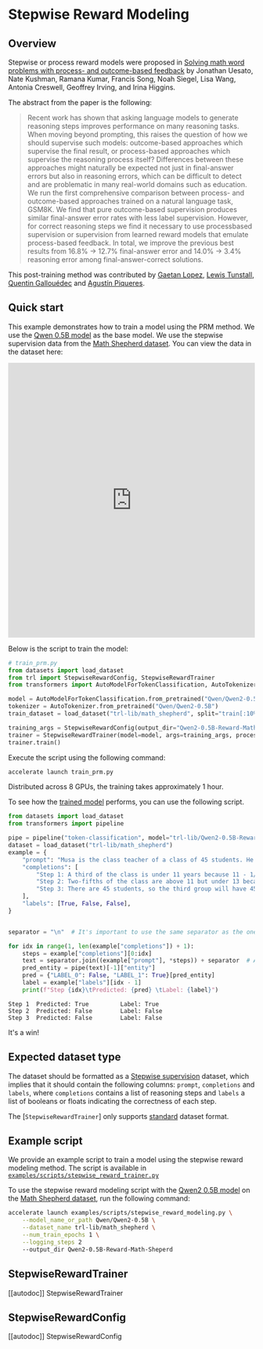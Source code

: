 # Stepwise Reward Modeling

## Overview

Stepwise or process reward models were proposed in [Solving math word problems with process- and outcome-based feedback](https://huggingface.co/papers/2211.14275) by Jonathan Uesato, Nate Kushman, Ramana Kumar, Francis Song, Noah Siegel, Lisa Wang, Antonia Creswell, Geoffrey Irving, and Irina Higgins.

The abstract from the paper is the following:

> Recent work has shown that asking language models to generate reasoning steps improves performance on many reasoning tasks. When moving beyond prompting, this raises the question of how we should supervise such models: outcome-based approaches which supervise the final result, or process-based approaches which supervise the reasoning process itself? Differences between these approaches might naturally be expected not just in final-answer errors but also in reasoning errors, which can be difficult to detect and are problematic in many real-world domains such as education. We run the first comprehensive comparison between process- and outcome-based approaches trained on a natural language task, GSM8K. We find that pure outcome-based supervision produces similar final-answer error rates with less label supervision. However, for correct reasoning steps we find it necessary to use processbased supervision or supervision from learned reward models that emulate process-based feedback. In total, we improve the previous best results from 16.8% → 12.7% final-answer error and 14.0% → 3.4% reasoning error among final-answer-correct solutions.

This post-training method was contributed by [Gaetan Lopez](https://github.com/gaetanlop), [Lewis Tunstall](https://huggingface.co/lewtun), [Quentin Gallouédec](https://huggingface.co/qgallouedec) and [Agustín Piqueres](https://huggingface.co/plaguss).


## Quick start

This example demonstrates how to train a model using the PRM method. We use the [Qwen 0.5B model](https://huggingface.co/Qwen/Qwen2-0.5B) as the base model. We use the stepwise supervision data from the [Math Shepherd dataset](https://huggingface.co/datasets/trl-lib/math_shepherd). You can view the data in the dataset here:

<iframe
  src="https://huggingface.co/datasets/trl-lib/math_shepherd/embed/viewer/default/train?row=0"
  frameborder="0"
  width="100%"
  height="560px"
></iframe>

Below is the script to train the model:

```python
# train_prm.py
from datasets import load_dataset
from trl import StepwiseRewardConfig, StepwiseRewardTrainer
from transformers import AutoModelForTokenClassification, AutoTokenizer

model = AutoModelForTokenClassification.from_pretrained("Qwen/Qwen2-0.5B", num_labels=2)
tokenizer = AutoTokenizer.from_pretrained("Qwen/Qwen2-0.5B")
train_dataset = load_dataset("trl-lib/math_shepherd", split="train[:10%]")

training_args = StepwiseRewardConfig(output_dir="Qwen2-0.5B-Reward-Math-Sheperd", logging_steps=10)
trainer = StepwiseRewardTrainer(model=model, args=training_args, processing_class=tokenizer, train_dataset=train_dataset)
trainer.train()
```

Execute the script using the following command:

```bash
accelerate launch train_prm.py
```

Distributed across 8 GPUs, the training takes approximately 1 hour.

To see how the [trained model](https://huggingface.co/trl-lib/Qwen2-0.5B-Reward-Math-Sheperd) performs, you can use the following script.


```python
from datasets import load_dataset
from transformers import pipeline

pipe = pipeline("token-classification", model="trl-lib/Qwen2-0.5B-Reward-Math-Sheperd")
dataset = load_dataset("trl-lib/math_shepherd")
example = {
    "prompt": "Musa is the class teacher of a class of 45 students. He wants to split them into three groups by age. If a third of the class is under 11 years, and two-fifths are above 11 but under 13, how many students will be in the third group (13 years and above)?",
    "completions": [
        "Step 1: A third of the class is under 11 years because 11 - 1/3 = <<11-1/3=7>>7.",
        "Step 2: Two-fifths of the class are above 11 but under 13 because 2/5 * 11 = <<2/5*11=8>>8.",
        "Step 3: There are 45 students, so the third group will have 45 - 7 - 8 = <<45-7-8=20>>20 students. The answer is: 20",
    ],
    "labels": [True, False, False],
}


separator = "\n"  # It's important to use the same separator as the one used during training

for idx in range(1, len(example["completions"]) + 1):
    steps = example["completions"][0:idx]
    text = separator.join((example["prompt"], *steps)) + separator  # Add a separator between the prompt and each steps
    pred_entity = pipe(text)[-1]["entity"]
    pred = {"LABEL_0": False, "LABEL_1": True}[pred_entity]
    label = example["labels"][idx - 1]
    print(f"Step {idx}\tPredicted: {pred} \tLabel: {label}")
```

```
Step 1  Predicted: True         Label: True
Step 2  Predicted: False        Label: False
Step 3  Predicted: False        Label: False
```

It's a win!

## Expected dataset type

The dataset should be formatted as a [Stepwise supervision](dataset_formats#stepwise-supervision) dataset, which implies that it should contain the following columns: `prompt`, `completions` and `labels`, where `completions` contains a list of reasoning steps and `labels` a list of booleans or floats indicating the correctness of each step.

The [`StepwiseRewardTrainer`] only supports [standard](dataset_formats#standard) dataset format.

## Example script

We provide an example script to train a model using the stepwise reward modeling method. The script is available in [`examples/scripts/stepwise_reward_trainer.py`](https://github.com/huggingface/trl/blob/main/examples/scripts/stepwise_reward_trainer.py)

To use the stepwise reward modeling script with the [Qwen2 0.5B model](https://huggingface.co/Qwen/Qwen2-0.5B) on the [Math Shepherd dataset](https://huggingface.co/datasets/trl-lib/math_shepherd), run the following command:

```bash
accelerate launch examples/scripts/stepwise_reward_modeling.py \
    --model_name_or_path Qwen/Qwen2-0.5B \
    --dataset_name trl-lib/math_shepherd \
    --num_train_epochs 1 \
    --logging_steps 2
    --output_dir Qwen2-0.5B-Reward-Math-Sheperd
```

## StepwiseRewardTrainer

[[autodoc]] StepwiseRewardTrainer

## StepwiseRewardConfig

[[autodoc]] StepwiseRewardConfig
